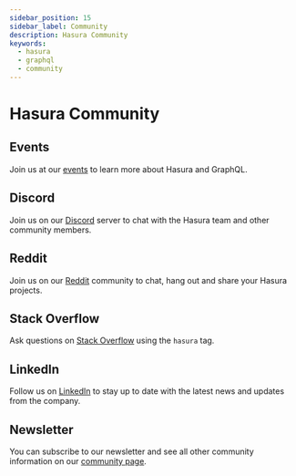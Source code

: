 ```yaml
---
sidebar_position: 15
sidebar_label: Community
description: Hasura Community
keywords:
  - hasura
  - graphql
  - community
---
```


# Hasura Community

## Events

Join us at our [events](https://hasura.io/events/) to learn more about Hasura and GraphQL.

## Discord

Join us on our [Discord](https://discord.com/invite/hasura) server to chat with the Hasura team and other community
members.

## Reddit

Join us on our [Reddit](https://www.reddit.com/r/Hasura/) community to chat, hang out and share your Hasura projects.

## Stack Overflow

Ask questions on [Stack Overflow](https://stackoverflow.com/questions/tagged/hasura) using the `hasura` tag.

## LinkedIn

Follow us on [LinkedIn](https://www.linkedin.com/company/hasura/) to stay up to date with the latest news and updates
from the company.

## Newsletter

You can subscribe to our newsletter and see all other community information on our
[community page](https://hasura.io/community/).
